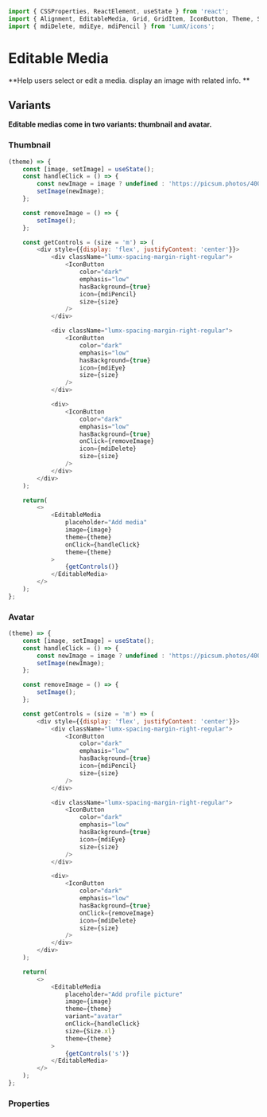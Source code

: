 ```javascript import
import { CSSProperties, ReactElement, useState } from 'react';
import { Alignment, EditableMedia, Grid, GridItem, IconButton, Theme, Size } from 'LumX';
import { mdiDelete, mdiEye, mdiPencil } from 'LumX/icons';
```

# Editable Media

**Help users select or edit a media. display an image with related info. **

## Variants

**Editable medias come in two variants: thumbnail and avatar.**

### Thumbnail

```javascript jsx withThemeSwitcher
(theme) => {
    const [image, setImage] = useState();
    const handleClick = () => {
        const newImage = image ? undefined : 'https://picsum.photos/400/400/?random';
        setImage(newImage);
    };

    const removeImage = () => {
        setImage();
    };

    const getControls = (size = 'm') => (
        <div style={{display: 'flex', justifyContent: 'center'}}>
            <div className="lumx-spacing-margin-right-regular">
                <IconButton
                    color="dark"
                    emphasis="low"
                    hasBackground={true}
                    icon={mdiPencil}
                    size={size}
                />
            </div>

            <div className="lumx-spacing-margin-right-regular">
                <IconButton
                    color="dark"
                    emphasis="low"
                    hasBackground={true}
                    icon={mdiEye}
                    size={size}
                />
            </div>

            <div>
                <IconButton
                    color="dark"
                    emphasis="low"
                    hasBackground={true}
                    onClick={removeImage}
                    icon={mdiDelete}
                    size={size}
                />
            </div>
        </div>
    );

    return(
        <>
            <EditableMedia
                placeholder="Add media"
                image={image}
                theme={theme}
                onClick={handleClick}
                theme={theme}
            >
                {getControls()}
            </EditableMedia>
        </>
    );
};
```

### Avatar

```javascript jsx withThemeSwitcher
(theme) => {
    const [image, setImage] = useState();
    const handleClick = () => {
        const newImage = image ? undefined : 'https://picsum.photos/400/400/?random';
        setImage(newImage);
    };

    const removeImage = () => {
        setImage();
    };

    const getControls = (size = 'm') => (
        <div style={{display: 'flex', justifyContent: 'center'}}>
            <div className="lumx-spacing-margin-right-regular">
                <IconButton
                    color="dark"
                    emphasis="low"
                    hasBackground={true}
                    icon={mdiPencil}
                    size={size}
                />
            </div>

            <div className="lumx-spacing-margin-right-regular">
                <IconButton
                    color="dark"
                    emphasis="low"
                    hasBackground={true}
                    icon={mdiEye}
                    size={size}
                />
            </div>

            <div>
                <IconButton
                    color="dark"
                    emphasis="low"
                    hasBackground={true}
                    onClick={removeImage}
                    icon={mdiDelete}
                    size={size}
                />
            </div>
        </div>
    );

    return(
        <>
            <EditableMedia
                placeholder="Add profile picture"
                image={image}
                theme={theme}
                variant="avatar"
                onClick={handleClick}
                size={Size.xl}
                theme={theme}
            >
                {getControls('s')}
            </EditableMedia>
        </>
    );
};
```

### Properties

<PropTable component="EditableMedia" />
